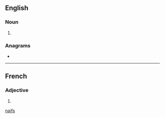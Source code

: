 {{also|naifs}}
==English==

===Noun===
{{head|en|noun form}}

# {{plural of|en|naïf}}

===Anagrams===
* {{anagrams|en|a=afins|Fains|fains}}

[[Category:English terms spelled with Ï|naifs]]

----

==French==

===Adjective===
{{head|fr|adjective form}}

# {{masculine plural of|fr|naïf}}